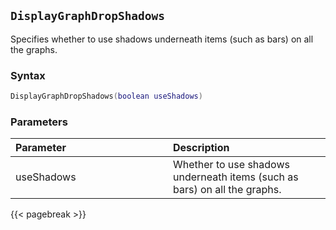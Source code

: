 ## `DisplayGraphDropShadows`

Specifies whether to use shadows underneath items (such as bars) on all the graphs.

### Syntax {-}

``` .lua
DisplayGraphDropShadows(boolean useShadows)
```

### Parameters {-}

**Parameter** | **Description**
| :-- | :-- |
useShadows | Whether to use shadows underneath items (such as bars) on all the graphs.

{{< pagebreak >}}


